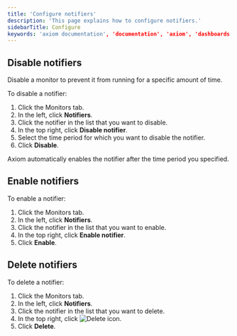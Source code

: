 ```yaml
---
title: 'Configure notifiers'
description: 'This page explains how to configure notifiers.'
sidebarTitle: Configure
keywords: 'axiom documentation', 'documentation', 'axiom', 'dashboards', 'monitors', 'notifiers', 'slack', 'email', 'pagerduty', 'webhook', 'opsgenie', 'discord', 'discord webhook'
---
```


## Disable notifiers

Disable a monitor to prevent it from running for a specific amount of time.

To disable a notifier:
1. Click the Monitors tab.
1. In the left, click **Notifiers**.
1. Click the notifier in the list that you want to disable.
1. In the top right, click **Disable notifier**.
1. Select the time period for which you want to disable the notifier.
1. Click **Disable**.

Axiom automatically enables the notifier after the time period you specified.

## Enable notifiers

To enable a notifier:
1. Click the Monitors tab.
1. In the left, click **Notifiers**.
1. Click the notifier in the list that you want to enable.
1. In the top right, click **Enable notifier**.
1. Click **Enable**.

## Delete notifiers

To delete a notifier:
1. Click the Monitors tab.
1. In the left, click **Notifiers**.
1. Click the notifier in the list that you want to delete.
1. In the top right, click <img src="/doc-assets/icons/delete.svg" className="inline-icon" alt="Delete icon" />.
1. Click **Delete**.